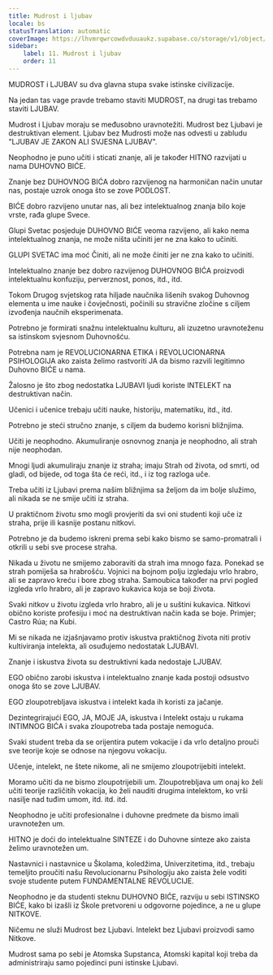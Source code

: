 ```yaml
---
title: Mudrost i ljubav
locale: bs
statusTranslation: automatic
coverImage: https://lhvmrqwrcowdvduuaukz.supabase.co/storage/v1/object/public/strapi-uploads/small_cover-educacion-fundamental.webp-2d51a7828a2b1309555be27f7e2a61a0.webp
sidebar:
    label: 11. Mudrost i ljubav
    order: 11
---
```

MUDROST i LJUBAV su dva glavna stupa svake istinske civilizacije.

Na jedan tas vage pravde trebamo staviti MUDROST, na drugi tas trebamo staviti LJUBAV.

Mudrost i Ljubav moraju se međusobno uravnotežiti. Mudrost bez Ljubavi je destruktivan element. Ljubav bez Mudrosti može nas odvesti u zabludu "LJUBAV JE ZAKON ALI SVJESNA LJUBAV".

Neophodno je puno učiti i sticati znanje, ali je također HITNO razvijati u nama DUHOVNO BIĆE.

Znanje bez DUHOVNOG BIĆA dobro razvijenog na harmoničan način unutar nas, postaje uzrok onoga što se zove PODLOST.

BIĆE dobro razvijeno unutar nas, ali bez intelektualnog znanja bilo koje vrste, rađa glupe Svece.

Glupi Svetac posjeduje DUHOVNO BIĆE veoma razvijeno, ali kako nema intelektualnog znanja, ne može ništa učiniti jer ne zna kako to učiniti.

GLUPI SVETAC ima moć Činiti, ali ne može činiti jer ne zna kako to učiniti.

Intelektualno znanje bez dobro razvijenog DUHOVNOG BIĆA proizvodi intelektualnu konfuziju, perverznost, ponos, itd., itd.

Tokom Drugog svjetskog rata hiljade naučnika lišenih svakog Duhovnog elementa u ime nauke i čovječnosti, počinili su stravične zločine s ciljem izvođenja naučnih eksperimenata.

Potrebno je formirati snažnu intelektualnu kulturu, ali izuzetno uravnoteženu sa istinskom svjesnom Duhovnošću.

Potrebna nam je REVOLUCIONARNA ETIKA i REVOLUCIONARNA PSIHOLOGIJA ako zaista želimo rastvoriti JA da bismo razvili legitimno Duhovno BIĆE u nama.

Žalosno je što zbog nedostatka LJUBAVI ljudi koriste INTELEKT na destruktivan način.

Učenici i učenice trebaju učiti nauke, historiju, matematiku, itd., itd.

Potrebno je steći stručno znanje, s ciljem da budemo korisni bližnjima.

Učiti je neophodno. Akumuliranje osnovnog znanja je neophodno, ali strah nije neophodan.

Mnogi ljudi akumuliraju znanje iz straha; imaju Strah od života, od smrti, od gladi, od bijede, od toga šta će reći, itd., i iz tog razloga uče.

Treba učiti iz Ljubavi prema našim bližnjima sa željom da im bolje služimo, ali nikada se ne smije učiti iz straha.

U praktičnom životu smo mogli provjeriti da svi oni studenti koji uče iz straha, prije ili kasnije postanu nitkovi.

Potrebno je da budemo iskreni prema sebi kako bismo se samo-promatrali i otkrili u sebi sve procese straha.

Nikada u životu ne smijemo zaboraviti da strah ima mnogo faza. Ponekad se strah pomiješa sa hrabrošću. Vojnici na bojnom polju izgledaju vrlo hrabro, ali se zapravo kreću i bore zbog straha. Samoubica također na prvi pogled izgleda vrlo hrabro, ali je zapravo kukavica koja se boji života.

Svaki nitkov u životu izgleda vrlo hrabro, ali je u suštini kukavica. Nitkovi obično koriste profesiju i moć na destruktivan način kada se boje. Primjer; Castro Rúa; na Kubi.

Mi se nikada ne izjašnjavamo protiv iskustva praktičnog života niti protiv kultiviranja intelekta, ali osuđujemo nedostatak LJUBAVI.

Znanje i iskustva života su destruktivni kada nedostaje LJUBAV.

EGO obično zarobi iskustva i intelektualno znanje kada postoji odsustvo onoga što se zove LJUBAV.

EGO zloupotrebljava iskustva i intelekt kada ih koristi za jačanje.

Dezintegrirajući EGO, JA, MOJE JA, iskustva i Intelekt ostaju u rukama INTIMNOG BIĆA i svaka zloupotreba tada postaje nemoguća.

Svaki student treba da se orijentira putem vokacije i da vrlo detaljno prouči sve teorije koje se odnose na njegovu vokaciju.

Učenje, intelekt, ne štete nikome, ali ne smijemo zloupotrijebiti intelekt.

Moramo učiti da ne bismo zloupotrijebili um. Zloupotrebljava um onaj ko želi učiti teorije različitih vokacija, ko želi nauditi drugima intelektom, ko vrši nasilje nad tuđim umom, itd. itd. itd.

Neophodno je učiti profesionalne i duhovne predmete da bismo imali uravnotežen um.

HITNO je doći do intelektualne SINTEZE i do Duhovne sinteze ako zaista želimo uravnotežen um.

Nastavnici i nastavnice u Školama, koledžima, Univerzitetima, itd., trebaju temeljito proučiti našu Revolucionarnu Psihologiju ako zaista žele voditi svoje studente putem FUNDAMENTALNE REVOLUCIJE.

Neophodno je da studenti steknu DUHOVNO BIĆE, razviju u sebi ISTINSKO BIĆE, kako bi izašli iz Škole pretvoreni u odgovorne pojedince, a ne u glupe NITKOVE.

Ničemu ne služi Mudrost bez Ljubavi. Intelekt bez Ljubavi proizvodi samo Nitkove.

Mudrost sama po sebi je Atomska Supstanca, Atomski kapital koji treba da administriraju samo pojedinci puni istinske Ljubavi.

